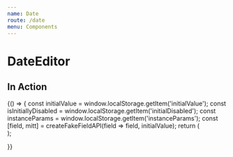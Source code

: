 ```yaml
---
name: Date
route: /date
menu: Components
---
```


# DateEditor


## In Action

<Playground>
  {() => {
    const initialValue = window.localStorage.getItem('initialValue');
    const isInitiallyDisabled = window.localStorage.getItem('initialDisabled');
    const instanceParams = window.localStorage.getItem('instanceParams');
    const [field, mitt] = createFakeFieldAPI(field => field, initialValue);
    return (
      <div data-test-id="date-editor-integration-test">
        <DateEditor
          field={field}
          isInitiallyDisabled={isInitiallyDisabled !== undefined ? isInitiallyDisabled : false}
          parameters={{
            instance: instanceParams ? JSON.parse(instanceParams) : {}
          }}
        />
        <ActionsPlayground mitt={mitt} />
      </div>
    );

}}

</Playground>
